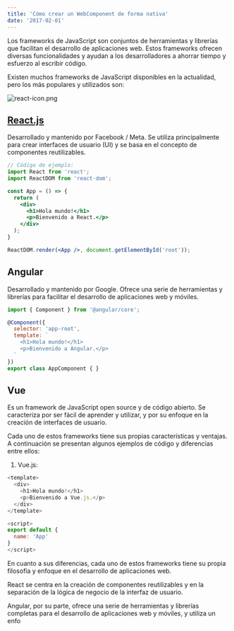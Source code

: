 ```yaml
---
title: 'Cómo crear un WebComponent de forma nativa'
date: '2017-02-01'
---
```


Los frameworks de JavaScript son conjuntos de herramientas y librerías que facilitan el desarrollo de aplicaciones web. Estos frameworks ofrecen diversas funcionalidades y ayudan a los desarrolladores a ahorrar tiempo y esfuerzo al escribir código.

Existen muchos frameworks de JavaScript disponibles en la actualidad, pero los más populares y utilizados son:

![react-icon.png](../../public/images/react-icon.png)

## [React.js](https://es.reactjs.org/)

Desarrollado y mantenido por Facebook / Meta. Se utiliza principalmente para crear interfaces de usuario (UI) y se basa en el concepto de componentes reutilizables.

```jsx
// Código de ejemplo:
import React from 'react';
import ReactDOM from 'react-dom';

const App = () => {
  return (
    <div>
      <h1>Hola mundo!</h1>
      <p>Bienvenido a React.</p>
    </div>
  );
}

ReactDOM.render(<App />, document.getElementById('root'));

```

## Angular

Desarrollado y mantenido por Google. Ofrece una serie de herramientas y librerías para facilitar el desarrollo de aplicaciones web y móviles.

```jsx
import { Component } from '@angular/core';

@Component({
  selector: 'app-root',
  template: `
    <h1>Hola mundo!</h1>
    <p>Bienvenido a Angular.</p>
  `
})
export class AppComponent { }

```

## Vue

Es un framework de JavaScript open source y de código abierto. Se caracteriza por ser fácil de aprender y utilizar, y por su enfoque en la creación de interfaces de usuario.

Cada uno de estos frameworks tiene sus propias características y ventajas. A continuación se presentan algunos ejemplos de código y diferencias entre ellos:

1. Vue.js:

```JavaScript
<template>
  <div>
    <h1>Hola mundo!</h1>
    <p>Bienvenido a Vue.js.</p>
  </div>
</template>

<script>
export default {
  name: 'App'
}
</script>

```

En cuanto a sus diferencias, cada uno de estos frameworks tiene su propia filosofía y enfoque en el desarrollo de aplicaciones web.

React se centra en la creación de componentes reutilizables y en la separación de la lógica de negocio de la interfaz de usuario.

Angular, por su parte, ofrece una serie de herramientas y librerías completas para el desarrollo de aplicaciones web y móviles, y utiliza un enfo